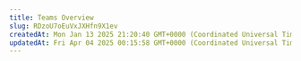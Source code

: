 ```yaml
---
title: Teams Overview
slug: RDzoU7oEuVxJXHfn9X1ev
createdAt: Mon Jan 13 2025 21:20:40 GMT+0000 (Coordinated Universal Time)
updatedAt: Fri Apr 04 2025 00:15:58 GMT+0000 (Coordinated Universal Time)
---
```


<script type="application/ld+json" dangerouslySetInnerHTML={{
  __html: JSON.stringify({
    "@context": "https://schema.org",
    "@type": "TechArticle",
    "headline": "Vast.ai Teams Overview",
    "description": "An introduction to Vast.ai's Teams feature for collaborative GPU computing environments, including key features like resource management, consolidated billing, and access controls.",
    "author": {
      "@type": "Organization",
      "name": "Vast.ai"
    },
    "datePublished": "2025-01-13",
    "dateModified": "2025-04-04",
    "articleSection": "Teams Documentation",
    "keywords": ["teams", "collaboration", "GPU computing", "resource management", "billing", "access controls", "vast.ai"]
  })
}} />

## Introduction

Vast.ai's Teams feature extends our powerful GPU compute services to collaborative environments. It allows multiple users to work together seamlessly in a shared space, managing serverless workers for AI Inference and GPU computing tasks collectively.

### Key Features:

- **Collaborative Environment**: Enable teams to work together in a shared space, managing resources and tasks collectively.
- **Resource Allocation & Management**: Team managers can manage access among team members, ensuring efficient use of GPU workers. (In the future, resource allocation will also be in play)
- **Consolidated Billing**: Simplifies the financial management by consolidating usage and billing across the team.
- **Performance Metrics & Access Controls**: Each team member can access shared metrics and logs, with custom access controls set by team owners.

## Getting Started with Teams

Ready to create your first team? Check out our [Team Creation guide](https://docs.vast.ai/teams-quickstart) for a step-by-step tutorial on creating a team, inviting members, and assigning roles.

## Creating Multiple Teams

Teams are created as separate accounts, allowing multiple teams to be created by a single user. Note: This feature is unavailble for Legacy Teams (accounts that were converted into teams directly).  Each team operates independently, with its own members, roles, and permissions. Users can seamlessly switch between their personal and team accounts using the Context Switcher.

- **Independent Team Management:** Each team has its own and members and roles.
- **Shared Resources:** Each team shares resources such as instances, templates, machines, and certain settings with all team members.
- **Separate Billing & Credits:** Teams maintain their own separate balance/credit, billing information, and payment history, separate from personal accounts.
- **Easy Switching:** Users can navigate between personal and team accounts without affecting their workflow.

## Conclusion

The Teams feature at Vast.ai is designed to bring a new level of collaboration and efficiency to your GPU computing tasks. Additionally, by bringing together the power of our Autoscaling system with these collaborative tools, your team will be well-equipped to tackle all kinds of complex, dynamic workloads effectively.

